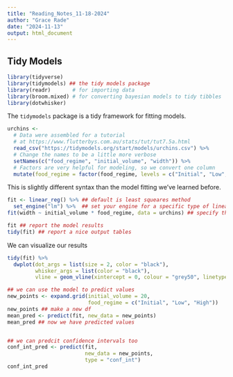 ```yaml
---
title: "Reading_Notes_11-18-2024"
author: "Grace Rade"
date: "2024-11-13"
output: html_document
---
```

 
## Tidy Models

```r
library(tidyverse)
library(tidymodels) ## the tidy models package
library(readr)       # for importing data
library(broom.mixed) # for converting bayesian models to tidy tibbles
library(dotwhisker)
```

The `tidymodels` package is a tidy framework for fitting models. 

```r
urchins <-
  # Data were assembled for a tutorial 
  # at https://www.flutterbys.com.au/stats/tut/tut7.5a.html
  read_csv("https://tidymodels.org/start/models/urchins.csv") %>% 
  # Change the names to be a little more verbose
  setNames(c("food_regime", "initial_volume", "width")) %>% 
  # Factors are very helpful for modeling, so we convert one column
  mutate(food_regime = factor(food_regime, levels = c("Initial", "Low", "High")))
```

This is slightly different syntax than the model fitting we've learned before. 

```r
fit <- linear_reg() %>% ## default is least squeares method
  set_engine("lm") %>%  ## set your engine for a specific type of linear regression model
fit(width ~ initial_volume * food_regime, data = urchins) ## specify the variables

fit ## report the model results
tidy(fit) ## report a nice output tables
```

We can visualize our results

```r
tidy(fit) %>% 
  dwplot(dot_args = list(size = 2, color = "black"),
         whisker_args = list(color = "black"),
         vline = geom_vline(xintercept = 0, colour = "grey50", linetype = 2)) ## whoo yay forest plot
```

```r
## we can use the model to predict values
new_points <- expand.grid(initial_volume = 20, 
                          food_regime = c("Initial", "Low", "High"))
new_points ## make a new df
mean_pred <- predict(fit, new_data = new_points)
mean_pred ## now we have predicted values


## we can predcit confidence intervals too
conf_int_pred <- predict(fit, 
                         new_data = new_points, 
                         type = "conf_int")
conf_int_pred
```

